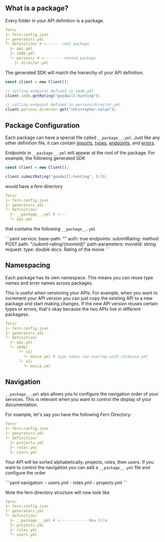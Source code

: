## What is a package?

Every folder in your API definition is a package.

```yaml
fern/
├─ fern.config.json
├─ generators.yml
└─ definition/ # <------ root package
  ├─ api.yml
  ├─ imdb.yml
  └─ persons/ # <-------- nested package
    ├─ director.yml
```

The generated SDK will match the hierarchy of your API definition.

```ts
const client = new Client();

// calling endpoint defined in imdb.yml
client.imdb.getRating("goodwill-hunting");

// calling endpoint defined in persons/director.yml
client.persons.director.get("christopher-nolan");
```

## Package Configuration

Each package can have a special file called `__package__.yml`. Just like any
other definition file, it can contain [imports](imports),
[types](types), [endpoints](endpoints), and [errors](errors).

Endpoints in `__package__.yml` will appear at the root of the package.
For example, the following generated SDK

```ts
const client = new Client();

client.submitRating("goodwill-hunting", 9.5);
```

would have a fern directory

```yaml
fern/
├─ fern.config.json
├─ generators.yml
└─ definition/
  ├─ __package__.yml # <---
  └─ api.yml
```

that contains the following `__package__.yml`

<CodeBlock title="__package__.yml">
```yaml 
service:
  base-path: ""
  auth: true
  endpoints:
    submitRating:
      method: POST
      path: "/submit-rating/{movieId}"
      path-parameters:
        movieId: string
      request:
        type: double
        docs: Rating of the movie
```
</CodeBlock>

## Namespacing

Each package has its own namespace. This means you can reuse type names and
error names across packages.

This is useful when versioning your APIs. For example, when you want to
increment your API version you can just copy the existing API
to a new package and start making changes. If the new API version reuses
certain types or errors, that's okay because the two APIs live in different
packagess.

```yaml
fern/
├─ fern.config.json
├─ generators.yml
└─ definition/
  ├─ api.yml
  └─ imdb/
      └─ v1/
        └─ movie.yml # type names can overlap with v2/movie.yml
      └─ v2/
        └─ movie.yml
```

## Navigation

`__package__.yml` also allows you to configure the navigation order 
of your services. This is relevant when you want to control the display 
of your documentation. 

For example, let's say you have the following Fern Directory: 

```yaml
fern/
├─ fern.config.json
├─ generators.yml
└─ definition/
  ├─ projects.yml
  ├─ roles.yml
  ├─ users.yml
```

Your API will be sorted alphabetically: projects, roles, then users. If you 
want to control the navigation you can add a `__package__.yml` file 
and configure the order 

<CodeBlock title="__package__.yml">
```yaml
navigation: 
  - users.yml
  - roles.yml
  - projects.yml
```
</CodeBlock>

Note the fern directory structure will now look like 

```yaml
fern/
├─ fern.config.json
├─ generators.yml
└─ definition/
  ├─ __package__.yml # <------------ New File
  ├─ projects.yml
  ├─ roles.yml
  └─ users.yml
```

